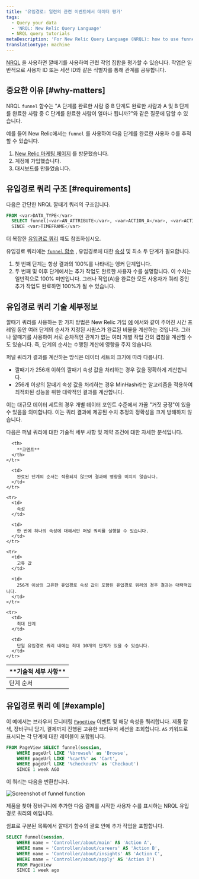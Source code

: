 ```yaml
---
title: '유입경로: 일련의 관련 이벤트에서 데이터 평가'
tags:
  - Query your data
  - 'NRQL: New Relic Query Language'
  - NRQL query tutorials
metaDescription: 'For New Relic Query Language (NRQL): how to use funnels to understand how many users complete a set of steps in a procedure.'
translationType: machine
---
```



[NRQL](/docs/query-data/nrql-new-relic-query-language/getting-started/introduction-nrql) 을 사용하면 깔때기를 사용하여 관련 작업 집합을 평가할 수 있습니다. 작업은 일반적으로 사용자 ID 또는 세션 ID와 같은 식별자를 통해 관계를 공유합니다.

## 중요한 이유 [#why-matters]

NRQL `funnel` 함수는 "A 단계를 완료한 사람 중 B 단계도 완료한 사람과 A 및 B 단계를 완료한 사람 중 C 단계를 완료한 사람이 얼마나 됩니까?"와 같은 질문에 답할 수 있습니다.

예를 들어 New Relic에서는 `funnel` 를 사용하여 다음 단계를 완료한 사용자 수를 추적할 수 있습니다.

1. [New Relic 마케팅 페이지](https://newrelic.com/platform) 를 방문했습니다.
2. 계정에 가입했습니다.
3. 대시보드를 만들었습니다.

## 유입경로 쿼리 구조 [#requirements]

다음은 간단한 NRQL 깔때기 쿼리의 구조입니다.

```sql
FROM <var>DATA_TYPE</var> 
  SELECT funnel(<var>AN_ATTRIBUTE</var>, <var>ACTION_A</var>, <var>ACTION_B</var>) 
  SINCE <var>TIMEFRAME</var>
```

더 복잡한 [유입경로 쿼리](#example) 예도 참조하십시오.

유입경로 쿼리에는 [`funnel` 함수](/docs/query-data/nrql-new-relic-query-language/getting-started/nrql-syntax-components-functions#func-funnel) , 유입경로에 대한 [속성](/docs/using-new-relic/welcome-new-relic/get-started/glossary#attribute) 및 최소 두 단계가 필요합니다.

1. 첫 번째 단계는 항상 결과의 100%를 나타내는 앵커 단계입니다.
2. 두 번째 및 이후 단계에서는 추가 작업도 완료한 사용자 수를 설명합니다. 이 수치는 일반적으로 100% 미만입니다. 그러나 작업(A)을 완료한 모든 사용자가 쿼리 중인 추가 작업도 완료하면 100%가 될 수 있습니다.

## 유입경로 쿼리 기술 세부정보

깔때기 쿼리를 사용하는 한 가지 방법은 New Relic 가입 [예](#why-matters) 에서와 같이 주어진 시간 프레임 동안 여러 단계의 순서가 지정된 시퀀스가 완료된 비율을 계산하는 것입니다. 그러나 깔때기를 사용하여 서로 순차적인 관계가 없는 여러 개별 작업 간의 겹침을 계산할 수도 있습니다. 즉, 단계의 순서는 수행된 계산에 영향을 주지 않습니다.

퍼널 쿼리가 결과를 계산하는 방식은 데이터 세트의 크기에 따라 다릅니다.

* 깔때기가 256개 이하의 깔때기 속성 값을 처리하는 경우 값을 정확하게 계산합니다.
* 256개 이상의 깔때기 속성 값을 처리하는 경우 MinHash라는 알고리즘을 적용하여 최적화된 성능을 위한 대략적인 결과를 계산합니다.

이는 대규모 데이터 세트의 경우 개별 데이터 포인트 수준에서 가끔 "거짓 긍정"이 있을 수 있음을 의미합니다. 이는 쿼리 결과에 제공된 수치 추정의 정확성을 크게 방해하지 않습니다.

다음은 퍼널 쿼리에 대한 기술적 세부 사항 및 제약 조건에 대한 자세한 분석입니다.

<table>
  <thead>
    <tr>
      <th style={{ width: "200px" }}>
        **기술적 세부 사항**
      </th>

      <th>
        **코멘트**
      </th>
    </tr>
  </thead>

  <tbody>
    <tr>
      <td>
        단계 순서
      </td>

      <td>
        완료된 단계의 순서는 적용되지 않으며 결과에 영향을 미치지 않습니다.
      </td>
    </tr>

    <tr>
      <td>
        속성
      </td>

      <td>
        한 번에 하나의 속성에 대해서만 퍼널 쿼리를 실행할 수 있습니다.
      </td>
    </tr>

    <tr>
      <td>
        고유 값
      </td>

      <td>
        256개 이상의 고유한 유입경로 속성 값이 포함된 유입경로 쿼리의 경우 결과는 대략적입니다.
      </td>
    </tr>

    <tr>
      <td>
        최대 단계
      </td>

      <td>
        단일 유입경로 쿼리 내에는 최대 10개의 단계가 있을 수 있습니다.
      </td>
    </tr>
  </tbody>
</table>

## 유입경로 쿼리 예 [#example]

이 예에서는 브라우저 모니터링 [`PageView`](/attribute-dictionary/?event=PageView) 이벤트 및 해당 속성을 쿼리합니다. 제품 탐색, 장바구니 담기, 결제까지 진행된 고유한 브라우저 세션을 조회합니다. `AS` 키워드로 표시되는 각 단계에 대한 레이블이 포함됩니다.

```sql
FROM PageView SELECT funnel(session, 
    WHERE pageUrl LIKE '%browse%' as 'Browse', 
    WHERE pageUrl LIKE '%cart%' as 'Cart', 
    WHERE pageUrl LIKE '%checkout%' as 'Checkout') 
    SINCE 1 week AGO
```

이 쿼리는 다음을 반환합니다.

<img
  title="crop-insights-funnels.png"
  alt="Screenshot of funnel function"
  src={queriesnrqlFunnelNRQL}
/>

<figcaption>
  제품을 찾아 장바구니에 추가한 다음 결제를 시작한 사용자 수를 표시하는 NRQL 유입경로 쿼리의 예입니다.
</figcaption>

쉼표로 구분된 목록에서 깔때기 함수의 괄호 안에 추가 작업을 포함합니다.

```sql
SELECT funnel(session, 
    WHERE name = 'Controller/about/main' AS 'Action A', 
    WHERE name = 'Controller/about/careers' AS 'Action B', 
    WHERE name = 'Controller/about/insights' AS 'Action C', 
    WHERE name = 'Controller/about/apply' AS 'Action D') 
    FROM PageView 
    SINCE 1 week ago
```